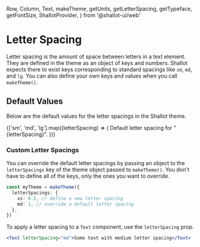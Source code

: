   Row,
  Column,
  Text,
  makeTheme,
  getUnits,
  getLetterSpacing,
  getTypeface,
  getFontSize,
  ShallotProvider,
} from '@shallot-ui/web'

<Meta title="🎨 Theme / Letter Spacing" />

# Letter Spacing

Letter spacing is the amount of space between letters in a text element. They are defined in the theme as an object of keys and numbers. Shallot expects there to exist keys corresponding to standard spacings like `sm`, `md`, and `lg`. You can also define your own keys and values when you call `makeTheme()`.

## Default Values

Below are the default values for the letter spacings in the Shallot theme.

<Canvas>
  <ShallotProvider>
    <Column>
      {['sm', 'md', 'lg'].map((letterSpacing) => (
        <Text
          key={letterSpacing}
          shallot={{
            margin: getUnits(1),
            letterSpacing: getLetterSpacing(letterSpacing),
            ...getTypeface('Body'),
            fontSize: getFontSize('md'),
          }}
        >
          Default letter spacing for "{letterSpacing}".
        </Text>
      ))}
    </Column>
  </ShallotProvider>
</Canvas>

<br />

### Custom Letter Spacings

You can override the default letter spacings by passing an object to the `letterSpacings` key of the theme object passed to `makeTheme()`. You don't have to define all of the keys, only the ones you want to override.

```ts
const myTheme = makeTheme({
  letterSpacings: {
    xs: 0.5, // define a new letter spacing
    md: 1, // override a default letter spacing
  },
})
```

To apply a letter spacing to a `Text` component, use the `letterSpacing` prop.

```jsx
<Text letterSpacing="md">Some text with medium letter spacing</Text>
```
